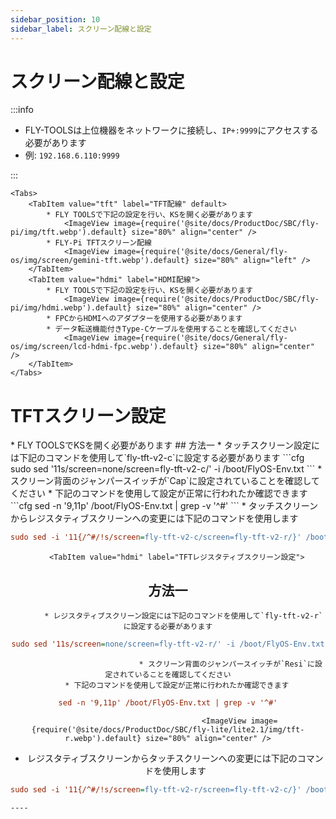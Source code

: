 ```yaml
---
sidebar_position: 10
sidebar_label: スクリーン配線と設定
---
```





# スクリーン配線と設定

:::info

* FLY-TOOLSは上位機器をネットワークに接続し、`IP+:9999`にアクセスする必要があります
* 例: `192.168.6.110:9999`

:::


    <Tabs>
        <TabItem value="tft" label="TFT配線" default>
            * FLY TOOLSで下記の設定を行い、KSを開く必要があります
                <ImageView image={require('@site/docs/ProductDoc/SBC/fly-pi/img/tft.webp').default} size="80%" align="center" />
            * FLY-Pi TFTスクリーン配線
                <ImageView image={require('@site/docs/General/fly-os/img/screen/gemini-tft.webp').default} size="80%" align="left" />
        </TabItem>
        <TabItem value="hdmi" label="HDMI配線">
            * FLY TOOLSで下記の設定を行い、KSを開く必要があります
                <ImageView image={require('@site/docs/ProductDoc/SBC/fly-pi/img/hdmi.webp').default} size="80%" align="center" />               
            * FPCからHDMIへのアダプターを使用する必要があります
            * データ転送機能付きType-Cケーブルを使用することを確認してください
                <ImageView image={require('@site/docs/General/fly-os/img/screen/lcd-hdmi-fpc.webp').default} size="80%" align="center" />
        </TabItem>
    </Tabs>

# TFTスクリーン設定

<Tabs>
    <TabItem value="tft" label="TFTスクリーン" default>
        * FLY TOOLSでKSを開く必要があります
            <ImageView image={require('@site/docs/ProductDoc/SBC/fly-lite/lite2.1/img/ks.webp').default} size="80%" align="center" />
        <Tabs>
    <TabItem value="tft" label="TFTタッチスクリーン設定" default>
## 方法一    
         * タッチスクリーン設定には下記のコマンドを使用して`fly-tft-v2-c`に設定する必要があります
```cfg
sudo sed '11s/screen=none/screen=fly-tft-v2-c/' -i /boot/FlyOS-Env.txt
```
         * スクリーン背面のジャンパースイッチが`Cap`に設定されていることを確認してください
    * 下記のコマンドを使用して設定が正常に行われたか確認できます
```cfg
sed -n '9,11p' /boot/FlyOS-Env.txt | grep -v '^#'
```
        <ImageView image={require('@site/docs/ProductDoc/SBC/fly-lite/lite2.1/img/tft-c.webp').default} size="80%" align="center" />
 * タッチスクリーンからレジスタティブスクリーンへの変更には下記のコマンドを使用します

```cfg
sudo sed -i '11{/^#/!s/screen=fly-tft-v2-c/screen=fly-tft-v2-r/}' /boot/FlyOS-Env.txt
``` 
</TabItem>

        <TabItem value="hdmi" label="TFTレジスタティブスクリーン設定">
## 方法一        
           * レジスタティブスクリーン設定には下記のコマンドを使用して`fly-tft-v2-r`に設定する必要があります
```cfg
sudo sed '11s/screen=none/screen=fly-tft-v2-r/' -i /boot/FlyOS-Env.txt
```
                                * スクリーン背面のジャンパースイッチが`Resi`に設定されていることを確認してください
        * 下記のコマンドを使用して設定が正常に行われたか確認できます
```cfg
sed -n '9,11p' /boot/FlyOS-Env.txt | grep -v '^#'
```
                                    <ImageView image={require('@site/docs/ProductDoc/SBC/fly-lite/lite2.1/img/tft-r.webp').default} size="80%" align="center" />
 * レジスタティブスクリーンからタッチスクリーンへの変更には下記のコマンドを使用します

```cfg
sudo sed -i '11{/^#/!s/screen=fly-tft-v2-r/screen=fly-tft-v2-c/}' /boot/FlyOS-Env.txt
```
</TabItem>
</Tabs>    
</TabItem>
</Tabs>

    ----